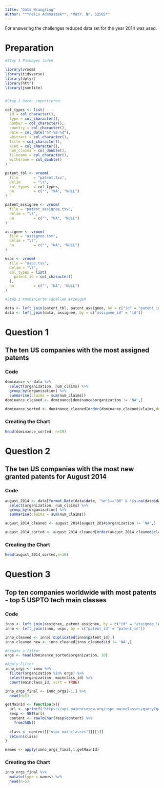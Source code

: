 ```yaml
---
title: "Data Wrangling"
author: "**Felix Adamaszek**, *Matr. Nr. 52505*"
---
```


::: callout-note
For answering the challenges reduced data set for the year 2014 was used.
:::

# Preparation

```r

#Step 1 Packages laden

library(vroom)
library(tidyverse)
library(dplyr)
library(httr)
library(jsonlite)


#Step 2 Daten importieren

col_types <- list(
  id = col_character(),
  type = col_character(),
  number = col_character(),
  country = col_character(),
  date = col_date("%Y-%m-%d"),
  abstract = col_character(),
  title = col_character(),
  kind = col_character(),
  num_claims = col_double(),
  filename = col_character(),
  withdrawn = col_double()
)

patent_tbl <- vroom(
  file       = "patent.tsv", 
  delim      = "\t", 
  col_types  = col_types,
  na         = c("", "NA", "NULL")
)

patent_assignee <- vroom(
  file = "patent_assignee.tsv",
  delim = "\t",
  na         = c("", "NA", "NULL")
)

assignee <- vroom(
  file = "assignee.tsv",
  delim = "\t",
  na         = c("", "NA", "NULL")
)

uspc <- vroom(
  file = "uspc.tsv",
  delim = "\t",
  col_types = list(
    patent_id = col_character()
  ),
  na         = c("", "NA", "NULL")
)

#Step 3 Kombinierte Tabellen erzeugen

data <- left_join(patent_tbl, patent_assignee, by = c("id" = "patent_id"))
data <- left_join(data, assignee, by = c("assignee_id" = "id")) 

```


# Question 1
## The ten US companies with the most assigned patents
### Code

```r

dominance <- data %>% 
  select(organization, num_claims) %>% 
  group_by(organization) %>% 
  summarise(claims = sum(num_claims))
dominance_cleaned <- dominance[dominance$organization != 'NA',]

dominance_sorted <- dominance_cleaned[order(dominance_cleaned$claims,decreasing=TRUE),]
```

### Creating the Chart

```r

head(dominance_sorted, n=10)

```


# Question 2 
## The ten US companies with the most new granted patents for August 2014
### Code

```r

august_2014 <- data[format.Date(data$date, "%m")=="08" & !is.na(data$date),] %>% 
  select(organization, num_claims) %>% 
  group_by(organization) %>% 
  summarise(claims = sum(num_claims))

august_2014_cleaned <- august_2014[august_2014$organization != 'NA',]

august_2014_sorted <- august_2014_cleaned[order(august_2014_cleaned$claims,decreasing=TRUE),]

```

### Creating the Chart

```r

head(august_2014_sorted,n=10)

```

# Question 3 
## Top ten companies worldwide with most patents - top 5 USPTO tech main classes
### Code

```r

inno <- left_join(assignee, patent_assignee, by = c("id" = "assignee_id"))
inno <- left_join(inno, uspc, by = c("patent_id" = "patent_id"))

inno_cleaned <- inno[!duplicated(inno$patent_id),]
inno_cleaned_new <- inno_cleaned[inno_cleaned$id != 'NA',]

#Create a filter
orgs <- head(dominance_sorted$organization, 10)

#Apply Filter
inno_orgs <- inno %>% 
  filter(organization %in% orgs) %>% 
  select(organization, mainclass_id) %>% 
  count(mainclass_id, sort = TRUE)

inno_orgs_final <- inno_orgs[-1,] %>% 
  head(n=5)

getMainId <- function(x){
  url <- sprintf('https://api.patentsview.org/uspc_mainclasses/query?q={"uspc_mainclass_id":%s}&f=["uspc_mainclass_title"]',x[1])
  resp <- GET(url)
  content <- rawToChar(resp$content) %>% 
    fromJSON()
  
  class <- content[["uspc_mainclasses"]][[1]]
  return(class)
}

names <- apply(inno_orgs_final,1,getMainId)

```

### Creating the Chart

```r

inno_orgs_final %>% 
  mutate(type = names) %>% 
  head(n=5)

```

